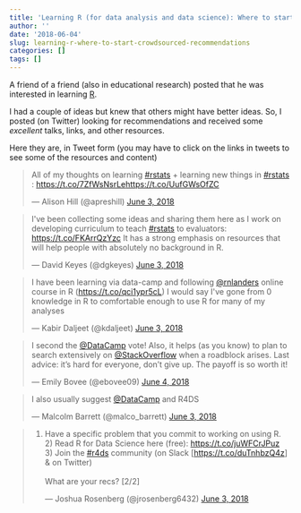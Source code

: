 ```yaml
---
title: 'Learning R (for data analysis and data science): Where to start'
author: ''
date: '2018-06-04'
slug: learning-r-where-to-start-crowdsourced-recommendations
categories: []
tags: []
---
```


A friend of a friend (also in educational research) posted that he was interested in learning [R](https://www.r-project.org/). 

I had a couple of ideas but knew that others might have better ideas. So, I posted (on Twitter) looking for recommendations and received some *excellent* talks, links, and other resources.

Here they are, in Tweet form (you may have to click on the links in tweets to see some of the resources and content)

<blockquote class="twitter-tweet" data-conversation="none" data-cards="hidden" data-lang="en"><p lang="en" dir="ltr">All of my thoughts on learning <a href="https://twitter.com/hashtag/rstats?src=hash&amp;ref_src=twsrc%5Etfw">#rstats</a> + learning new things in <a href="https://twitter.com/hashtag/rstats?src=hash&amp;ref_src=twsrc%5Etfw">#rstats</a> : <a href="https://t.co/7ZfWsNsrLe">https://t.co/7ZfWsNsrLe</a><a href="https://t.co/UufGWsOfZC">https://t.co/UufGWsOfZC</a></p>&mdash; Alison Hill (@apreshill) <a href="https://twitter.com/apreshill/status/1003281681900494848?ref_src=twsrc%5Etfw">June 3, 2018</a></blockquote>
<script async src="https://platform.twitter.com/widgets.js" charset="utf-8"></script>

<blockquote class="twitter-tweet" data-conversation="none" data-lang="en"><p lang="en" dir="ltr">I&#39;ve been collecting some ideas and sharing them here as I work on developing curriculum to teach <a href="https://twitter.com/hashtag/rstats?src=hash&amp;ref_src=twsrc%5Etfw">#rstats</a> to evaluators: <a href="https://t.co/FKArrQzYzc">https://t.co/FKArrQzYzc</a> It has a strong emphasis on resources that will help people with absolutely no background in R.</p>&mdash; David Keyes (@dgkeyes) <a href="https://twitter.com/dgkeyes/status/1003288794643062785?ref_src=twsrc%5Etfw">June 3, 2018</a></blockquote>
<script async src="https://platform.twitter.com/widgets.js" charset="utf-8"></script>

<blockquote class="twitter-tweet" data-conversation="none" data-lang="en"><p lang="en" dir="ltr">I have been learning via data-camp and following <a href="https://twitter.com/rnlanders?ref_src=twsrc%5Etfw">@rnlanders</a> online course in R (<a href="https://t.co/qci1ypr5cL">https://t.co/qci1ypr5cL</a>) I would say I&#39;ve gone from 0 knowledge in R to comfortable enough to use R for many of my analyses</p>&mdash; Kabir Daljeet (@kdaljeet) <a href="https://twitter.com/kdaljeet/status/1003406818989596672?ref_src=twsrc%5Etfw">June 3, 2018</a></blockquote>
<script async src="https://platform.twitter.com/widgets.js" charset="utf-8"></script>

<blockquote class="twitter-tweet" data-conversation="none" data-lang="en"><p lang="en" dir="ltr">I second the <a href="https://twitter.com/DataCamp?ref_src=twsrc%5Etfw">@DataCamp</a> vote! Also, it helps (as you know) to plan to search extensively on <a href="https://twitter.com/StackOverflow?ref_src=twsrc%5Etfw">@StackOverflow</a> when a roadblock arises. Last advice: it’s hard for everyone, don’t give up. The payoff is so worth it!</p>&mdash; Emily Bovee (@ebovee09) <a href="https://twitter.com/ebovee09/status/1003426953960009728?ref_src=twsrc%5Etfw">June 4, 2018</a></blockquote>
<script async src="https://platform.twitter.com/widgets.js" charset="utf-8"></script>

<blockquote class="twitter-tweet" data-conversation="none" data-lang="en"><p lang="en" dir="ltr">I also usually suggest <a href="https://twitter.com/DataCamp?ref_src=twsrc%5Etfw">@DataCamp</a> and R4DS</p>&mdash; Malcolm Barrett (@malco_barrett) <a href="https://twitter.com/malco_barrett/status/1003409258304532480?ref_src=twsrc%5Etfw">June 3, 2018</a></blockquote>
<script async src="https://platform.twitter.com/widgets.js" charset="utf-8"></script>

<blockquote class="twitter-tweet" data-conversation="none" data-lang="en"><p lang="en" dir="ltr">1) Have a specific problem that you commit to working on using R.<br>2) Read R for Data Science here (free): <a href="https://t.co/juWFCrJPuz">https://t.co/juWFCrJPuz</a><br>3) Join the <a href="https://twitter.com/hashtag/r4ds?src=hash&amp;ref_src=twsrc%5Etfw">#r4ds</a> community (on Slack [<a href="https://t.co/duTnhbzQ4z">https://t.co/duTnhbzQ4z</a>] &amp; on Twitter)<br><br>What are your recs? [2/2]</p>&mdash; Joshua Rosenberg (@jrosenberg6432) <a href="https://twitter.com/jrosenberg6432/status/1003274337422540802?ref_src=twsrc%5Etfw">June 3, 2018</a></blockquote>
<script async src="https://platform.twitter.com/widgets.js" charset="utf-8"></script>
